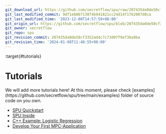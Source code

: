 ```yaml
---
git_download_url: https://github.com/secretflow/spu/raw/207435da0de58cf3352ad4c7c73d97f9ef3ba9ba/docs/tutorials/index.rst
git_last_modified_commit: 9df1e6867138f4b941821cc24d14f1762007d0ca
git_last_modified_time: '2023-12-08T14:57:59+08:00'
git_origin_url: https://github.com/secretflow/spu/blob/207435da0de58cf3352ad4c7c73d97f9ef3ba9ba/docs/tutorials/index.rst
git_owner: secretflow
git_repo: spu
git_revision_commit: 207435da0de58cf3352ad4c7c73d97f9ef3ba9ba
git_revision_time: '2024-01-08T11:48:55+08:00'
---
```


:target{#tutorials}

# Tutorials

<Container type="note">
  We will add more tutorials here! At this moment, please check [examples](https://github.com/secretflow/spu/tree/main/examples) folder of source code on you own.
</Container>

<TableOfContents>


  - [SPU Quickstart](quick_start.mdx)
  - [SPU Inside](spu_inside.mdx)
  - [C++ Example: Logistic Regression](cpp_lr_example.mdx)
  - [Develop Your First MPC-Application](develop_your_first_mpc_application.mdx)
</TableOfContents>
